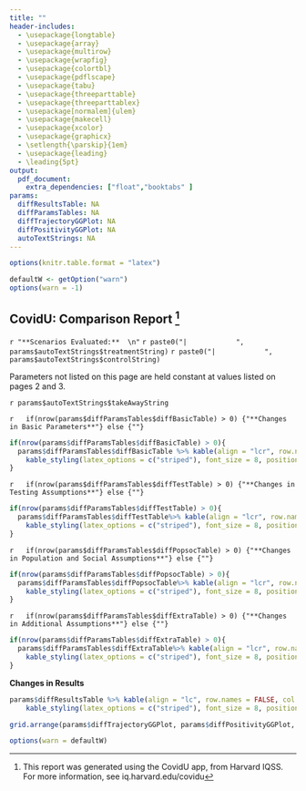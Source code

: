 ```yaml
---
title: ""
header-includes:
  - \usepackage{longtable}
  - \usepackage{array}
  - \usepackage{multirow}
  - \usepackage{wrapfig}
  - \usepackage{colortbl}
  - \usepackage{pdflscape}
  - \usepackage{tabu}
  - \usepackage{threeparttable}
  - \usepackage{threeparttablex}
  - \usepackage[normalem]{ulem}
  - \usepackage{makecell}
  - \usepackage{xcolor}
  - \usepackage{graphicx}
  - \setlength{\parskip}{1em}
  - \usepackage{leading}
  - \leading{5pt}
output:
  pdf_document: 
    extra_dependencies: ["float","booktabs" ]
params:
  diffResultsTable: NA
  diffParamsTables: NA
  diffTrajectoryGGPlot: NA
  diffPositivityGGPlot: NA
  autoTextStrings: NA
---
```


```r

options(knitr.table.format = "latex")

defaultW <- getOption("warn") 
options(warn = -1)


```

## CovidU: Comparison Report ^[This report was generated using the CovidU app, from Harvard IQSS. For more information, see iq.harvard.edu/covidu] 

`r "**Scenarios Evaluated:**  \n"`
`r paste0("|            ", params$autoTextStrings$treatmentString) `
`r paste0("|            ", params$autoTextStrings$controlString) `

Parameters not listed on this page are held constant at values listed on pages 2 and 3.

`r params$autoTextStrings$takeAwayString `

`r   if(nrow(params$diffParamsTables$diffBasicTable) > 0) {"**Changes in Basic Parameters**"} else {""}`
```r
if(nrow(params$diffParamsTables$diffBasicTable) > 0){  
  params$diffParamsTables$diffBasicTable %>% kable(align = "lcr", row.names = FALSE, col.names = NULL, booktabs = TRUE, format = "latex") %>%
    kable_styling(latex_options = c("striped"), font_size = 8, position = "center")
}
```
`r   if(nrow(params$diffParamsTables$diffTestTable) > 0) {"**Changes in Testing Assumptions**"} else {""}`
```r
if(nrow(params$diffParamsTables$diffTestTable) > 0){  
  params$diffParamsTables$diffTestTable%>% kable(align = "lcr", row.names = FALSE, col.names = NULL, booktabs = TRUE, format = "latex") %>%
    kable_styling(latex_options = c("striped"), font_size = 8, position = "center")
}

```
`r   if(nrow(params$diffParamsTables$diffPopsocTable) > 0) {"**Changes in Population and Social Assumptions**"} else {""}`
```r
if(nrow(params$diffParamsTables$diffPopsocTable) > 0){  
  params$diffParamsTables$diffPopsocTable%>% kable(align = "lcr", row.names = FALSE, col.names = NULL, booktabs = TRUE, format = "latex") %>%
    kable_styling(latex_options = c("striped"), font_size = 8, position = "center")
}

```
`r   if(nrow(params$diffParamsTables$diffExtraTable) > 0) {"**Changes in Additional Assumptions**"} else {""}`
```r
if(nrow(params$diffParamsTables$diffExtraTable) > 0){  
  params$diffParamsTables$diffExtraTable%>% kable(align = "lcr", row.names = FALSE, col.names = NULL, booktabs = TRUE, format = "latex") %>%
    kable_styling(latex_options = c("striped"), font_size = 8, position = "center")
}

```

**Changes in Results**
```r
  
params$diffResultsTable %>% kable(align = "lc", row.names = FALSE, col.names = NULL, booktabs = TRUE, format = "latex") %>%
    kable_styling(latex_options = c("striped"), font_size = 8, position = "center")


```
    

```r
grid.arrange(params$diffTrajectoryGGPlot, params$diffPositivityGGPlot, ncol = 2)
```



```r

options(warn = defaultW)

```